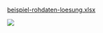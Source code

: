 [beispiel-rohdaten-loesung.xlsx](01-daten/beispiel-rohdaten-loesung.xlsx)

![](00-bilder/l-sd-10.jpg)
